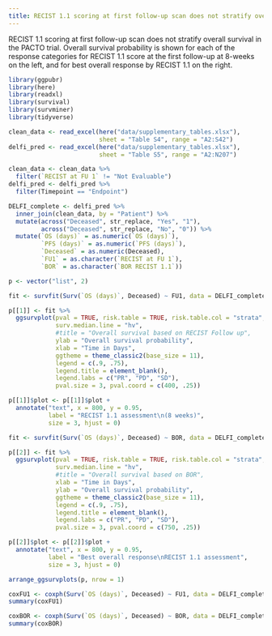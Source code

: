 ```yaml
---
title: RECIST 1.1 scoring at first follow-up scan does not stratify overall survival in the PACTO trial
---
```



RECIST 1.1 scoring at first follow-up scan does not stratify overall survival in the PACTO trial. Overall survival probability is shown for each of the response categories for RECIST 1.1 score at the first follow-up at 8-weeks on the left, and for best overall response by RECIST 1.1 on the right. 


```r
library(ggpubr)
library(here)
library(readxl)
library(survival)
library(survminer)
library(tidyverse)
```


```r
clean_data <- read_excel(here("data/supplementary_tables.xlsx"),
                         sheet = "Table S4", range = "A2:S42")
delfi_pred <- read_excel(here("data/supplementary_tables.xlsx"),
                         sheet = "Table S5", range = "A2:N207")
```


```r
clean_data <- clean_data %>%
  filter(`RECIST at FU 1` != "Not Evaluable")
delfi_pred <- delfi_pred %>%
  filter(Timepoint == "Endpoint")

DELFI_complete <- delfi_pred %>%
  inner_join(clean_data, by = "Patient") %>%
  mutate(across("Deceased", str_replace, "Yes", "1"),
         across("Deceased", str_replace, "No", "0")) %>%
  mutate(`OS (days)` = as.numeric(`OS (days)`),
         `PFS (days)` = as.numeric(`PFS (days)`),
         `Deceased` = as.numeric(Deceased),
         `FU1` = as.character(`RECIST at FU 1`),
         `BOR` = as.character(`BOR RECIST 1.1`))

p <- vector("list", 2)

fit <- survfit(Surv(`OS (days)`, Deceased) ~ FU1, data = DELFI_complete)

p[[1]] <- fit %>%
  ggsurvplot(pval = TRUE, risk.table = TRUE, risk.table.col = "strata",
             surv.median.line = "hv",
             #title = "Overall survival based on RECIST Follow up",
             ylab = "Overall survival probability",
             xlab = "Time in Days",
             ggtheme = theme_classic2(base_size = 11),
             legend = c(.9, .75),
             legend.title = element_blank(),
             legend.labs = c("PR", "PD", "SD"),
             pval.size = 3, pval.coord = c(400, .25))

p[[1]]$plot <- p[[1]]$plot +
  annotate("text", x = 800, y = 0.95,
           label = "RECIST 1.1 assessment\n(8 weeks)",
           size = 3, hjust = 0)

fit <- survfit(Surv(`OS (days)`, Deceased) ~ BOR, data = DELFI_complete)

p[[2]] <- fit %>%
  ggsurvplot(pval = TRUE, risk.table = TRUE, risk.table.col = "strata",
             surv.median.line = "hv",
             #title = "Overall survival based on BOR",
             xlab = "Time in Days",
             ylab = "Overall survival probability",
             ggtheme = theme_classic2(base_size = 11),
             legend = c(.9, .75),
             legend.title = element_blank(),
             legend.labs = c("PR", "PD", "SD"),
             pval.size = 3, pval.coord = c(750, .25))

p[[2]]$plot <- p[[2]]$plot +
  annotate("text", x = 800, y = 0.95,
           label = "Best overall response\nRECIST 1.1 assessment",
           size = 3, hjust = 0)

arrange_ggsurvplots(p, nrow = 1)

coxFU1 <- coxph(Surv(`OS (days)`, Deceased) ~ FU1, data = DELFI_complete)
summary(coxFU1)

coxBOR <- coxph(Surv(`OS (days)`, Deceased) ~ BOR, data = DELFI_complete)
summary(coxBOR)
```



